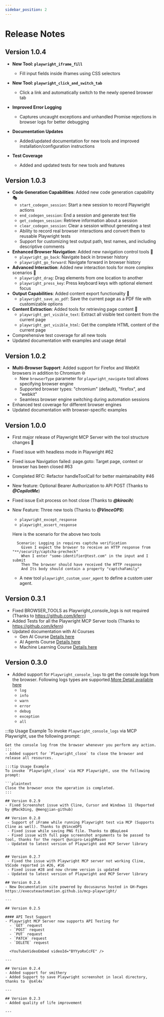 ```yaml
---
sidebar_position: 2
---
```


# Release Notes

## Version 1.0.4
- **New Tool: `playwright_iframe_fill`**
  - Fill input fields inside iframes using CSS selectors

- **New Tool: `playwright_click_and_switch_tab`**
  - Click a link and automatically switch to the newly opened browser tab

- **Improved Error Logging**
  - Captures uncaught exceptions and unhandled Promise rejections in browser logs for better debugging

- **Documentation Updates**
  - Added/updated documentation for new tools and improved installation/configuration instructions

- **Test Coverage**
  - Added and updated tests for new tools and features

## Version 1.0.3
- **Code Generation Capabilities**: Added new code generation capability 🎭
  - `start_codegen_session`: Start a new session to record Playwright actions
  - `end_codegen_session`: End a session and generate test file
  - `get_codegen_session`: Retrieve information about a session
  - `clear_codegen_session`: Clear a session without generating a test
  - Ability to record real browser interactions and convert them to reusable Playwright tests
  - Support for customizing test output path, test names, and including descriptive comments
- **Enhanced Browser Navigation**: Added new navigation control tools 🧭
  - `playwright_go_back`: Navigate back in browser history
  - `playwright_go_forward`: Navigate forward in browser history
- **Advanced Interaction**: Added new interaction tools for more complex scenarios 🔄
  - `playwright_drag`: Drag elements from one location to another
  - `playwright_press_key`: Press keyboard keys with optional element focus
- **Output Capabilities**: Added content export functionality 📄
  - `playwright_save_as_pdf`: Save the current page as a PDF file with customizable options
- **Content Extraction**: Added tools for retrieving page content 📝
  - `playwright_get_visible_text`: Extract all visible text content from the current page
  - `playwright_get_visible_html`: Get the complete HTML content of the current page
- Comprehensive test coverage for all new tools
- Updated documentation with examples and usage detail

## Version 1.0.2
- **Multi-Browser Support**: Added support for Firefox and WebKit browsers in addition to Chromium 🌐
  - New `browserType` parameter for `playwright_navigate` tool allows specifying browser engine 
  - Supported browser types: "chromium" (default), "firefox", and "webkit"
  - Seamless browser engine switching during automation sessions
- Enhanced test coverage for different browser engines
- Updated documentation with browser-specific examples

## Version 1.0.0
- First major release of Playwright MCP Server with the tool structure changes 🚀
- Fixed issue with headless mode in Playwright #62
- Fixed issue Navigation failed: page.goto: Target page, context or browser has been closed #63
- Completed RFC: Refactor handleToolCall for better maintainability #46
- New feature: Optional Bearer Authorization to API POST (Thanks to ***@CopilotMe***)
- Fixed issue Exit process on host close (Thanks to ***@kiracih***)
- New Feature: Three new tools (Thanks to ***@VinceOPS***)
  - `playwright_except_response`
  - `playwright_assert_response`
  
  Here is the scenario for the above two tools
  ```BDD
    Scenario: Logging in requires captcha verification
      Given I expect the browser to receive an HTTP response from "**/security/captcha-precheck"
      When I enter "some-identifier@test.com" in the input and I submit
      Then The browser should have received the HTTP response
      And Its body should contain a property "captchaFamily"
  ```
  - A new tool `playwright_custom_user_agent` to define a custom user agent.


## Version 0.3.1
- Fixed BROWSER_TOOLS as Playwright_console_logs is not required (Thanks to https://github.com/kfern)
- Added Tests for all the Playwright MCP Server tools (Thanks to https://github.com/kfern)
- Updated documentation with AI Courses 
  - Gen AI Course [Details here](/docs/ai-courses/AIAgents)
  - AI Agents Course [Details here](/docs/ai-courses/AIAgents)
  - Machine Learning Course [Details here](/docs/ai-courses/MachineLearning)

## Version 0.3.0
- Added support for `Playwright_console_logs` to get the console logs from the browser. Following logs types
are supported.[More Detail available here](/docs/playwright-web/Console-Logging)
  - `log`
  - `info`
  - `warn`
  - `error`
  - `debug`
  - `exception`
  - `all`


:::tip Usage Example
To invoke `Playwright_console_logs` via MCP Playwright, use the following prompt:

```plaintext
Get the console log from the browser whenever you perform any action.
:::
- Added support for `Playwright_close` to close the browser and release all resources.

:::tip Usage Example
To invoke `Playwright_close` via MCP Playwright, use the following prompt:

```plaintext
Close the browser once the operation is completed.
:::

## Version 0.2.9
- Fixed Screenshot issue with Cline, Cursor and Windows 11 (Reported by @MackDing, @mengjian-github)

## Version 0.2.8
 - Support of iFrame while running Playwright test via MCP (Supports Cline as well). Thanks to @VinceOPS 
 - Fixed issue while saving PNG file. Thanks to @BayLee4
 - Fixed issue with full page screenshot arguments to be passed to tool, thanks for the report @unipro-LeighMason
 - Updated to latest version of Playwright and MCP Server library


## Version 0.2.7
 - Fixed the issue with Playwright MCP server not working Cline, VSCode reported in #26, #16
 - Fixed issue #28 and now chrome version is updated
 - Updated to latest version of Playwright and MCP Server library

## Version 0.2.6
- New Documentation site powered by docusaurus hosted in GH-Pages https://executeautomation.github.io/mcp-playwright/ 

---

## Version 0.2.5

#### API Test Support
- Playwright MCP Server now supports API Testing for
  - `GET` request
  - `POST` request
  - `PUT` request
  - `PATCH` request
  - `DELETE` request

  <YouTubeVideoEmbed videoId="BYYyoRxCcFE" />

---

## Version 0.2.4
- Added support for smithery 
- Added Support to save Playwright screenshot in local directory, thanks to `@s4l4x`

---

## Version 0.2.3
- Added quality of life improvement

---
